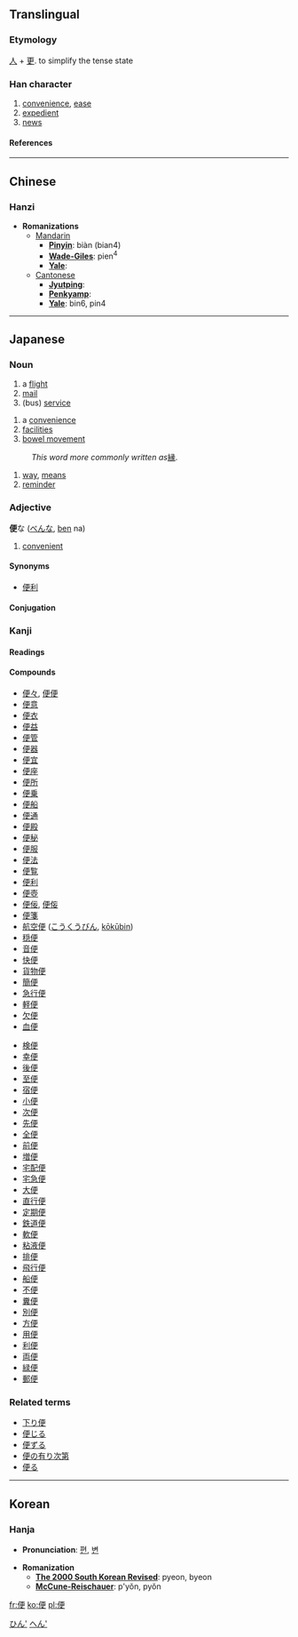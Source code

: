 ==Translingual==
===Etymology===
[[人]] + [[更]]. to simplify the tense state
===Han character===
{{Han char|rad=人|as=07|sn=9|four=2124<sub>6</sub>|canj=人一中大 (OMLK)}}
# [[convenience]], [[ease]]
# [[expedient]]
# [[news]]
====References====
{{Han ref|kx=0103.320|dkj=00659|dj=0219.100|hdz=10157.030|uh=4FBF|ud=20415|bh=AB4B|bd=43851}}
----

==Chinese==
===Hanzi===


* '''Romanizations'''
** [[Mandarin]]
*** '''[[Pinyin]]''': biàn (bian4)
*** '''[[Wade-Giles]]''': pien<sup>4</sup>
*** '''[[Yale]]''': 
**[[Cantonese]]
***'''[[Jyutping]]''':
***'''[[Penkyamp]]''': 
***'''[[Yale]]''': bin6, pin4
----
== Japanese ==


=== Noun ===
{{janoun|びん|bin}}
# a [[flight]]
# [[mail]]
# (bus) [[service]]


{{janoun|べん|ben}}
# a [[convenience]]
# [[facilities]]
# [[bowel movement]]


{{janoun|よすが|yosuga}}
:''This word more commonly written as ''[[縁]].
# [[way]], [[means]]
# [[reminder]]


===Adjective===
'''便'''な ([[べん]]な, [[ben]] na)
# [[convenient]]
====Synonyms====
*[[便利]]
====Conjugation====
{{ja-na|便|べん|ben}}


=== Kanji ===
{{ja-kanji|grade=|rs=人07}}
====Readings====
{{ja-readings|on=[[べん]] ([[ben]]), [[びん]] ([[bin]])|kun=[[たより]] ([[便り]], [[tayori]]), [[すなわち]] ([[sunawachi]])}}

====Compounds====
{{top2}}
*[[便々]], [[便便]]
*[[便意]]
*[[便衣]]
*[[便益]]
*[[便管]]
*[[便器]]
*[[便宜]]
*[[便座]]
*[[便所]]
*[[便乗]]
*[[便船]]
*[[便通]]
*[[便殿]]
*[[便秘]]
*[[便服]]
*[[便法]]
*[[便覧]]
*[[便利]]
*[[便壺]]
*[[便佞]], [[便侫]]
*[[便箋]]
*[[航空便]] ([[こうくうびん]], [[kōkūbin]])
*[[穏便]]
*[[音便]]
*[[快便]]
*[[貨物便]]
*[[簡便]]
*[[急行便]]
*[[軽便]]
*[[欠便]]
*[[血便]]
{{mid2}}
*[[検便]]
*[[幸便]]
*[[後便]]
*[[至便]]
*[[宿便]]
*[[小便]]
*[[次便]]
*[[先便]]
*[[全便]]
*[[前便]]
*[[増便]]
*[[宅配便]]
*[[宅急便]]
*[[大便]]
*[[直行便]]
*[[定期便]]
*[[鉄道便]]
*[[軟便]]
*[[粘液便]]
*[[排便]]
*[[飛行便]]
*[[船便]]
*[[不便]]
*[[糞便]]
*[[別便]]
*[[方便]]
*[[用便]]
*[[利便]]
*[[両便]]
*[[緑便]]
*[[郵便]]
{{bottom}}

===Related terms===
*[[下り便]]
*[[便じる]]
*[[便ずる]]
*[[便の有り次第]]
*[[便る]]
  
----

==Korean==
===Hanja===

* '''Pronunciation''': [[편]], [[변]]

* '''Romanization'''
** '''[[The 2000 South Korean Revised Romanization|The 2000 South Korean Revised]]''': pyeon, byeon
** '''[[McCune-Reischauer]]''': p'yŏn, pyŏn




[[Category:Japanese nouns|ひん']]
[[Category:な-Adjectives|へん']]

[[fr:便]]
[[ko:便]]
[[pl:便]]